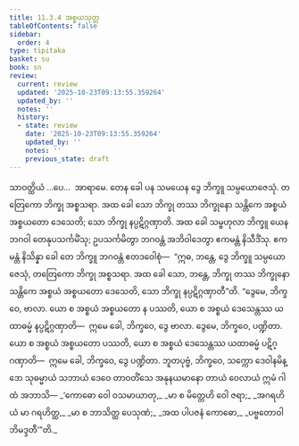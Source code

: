 ```yaml
---
title: 11.3.4 အစ္စယသုတ္တ
tableOfContents: false
sidebar:
  order: 4
type: tipitaka
basket: su
book: sn
review:
  current: review
  updated: '2025-10-23T09:13:55.359264'
  updated_by: ''
  notes: ''
  history:
  - state: review
    date: '2025-10-23T09:13:55.359264'
    updated_by: ''
    notes: ''
    previous_state: draft
---
```



<ReviewStatus review={frontmatter.review} showDetails={true} />

<HypothesisAnnotation frontmatter={frontmatter} />

<DynamicBreadcrumb />

<Division number="270" book="sn" e="ch" v="18" p="319">

<Paragraph number="1693" book="sn">
သာဝတ္ထိယံ …ပေ…  အာရာမေ. တေန ခေါ ပန သမယေန ဒွေ ဘိက္ခူ သမ္ပယောဇေသုံ. တတြေကော ဘိက္ခု အစ္စသရာ. အထ ခေါ သော ဘိက္ခု တဿ ဘိက္ခုနော သန္တိကေ အစ္စယံ အစ္စယတော ဒေသေတိ; သော ဘိက္ခု နပ္ပဋိဂ္ဂဏှာတိ. အထ ခေါ သမ္ဗဟုလာ ဘိက္ခူ ယေန ဘဂဝါ တေနုပသင်္ကမိံသု; ဥပသင်္ကမိတွာ ဘဂဝန္တံ အဘိဝါဒေတွာ ဧကမန္တံ နိသီဒိံသု. ဧကမန္တံ နိသိန္နာ ခေါ တေ ဘိက္ခူ ဘဂဝန္တံ ဧတဒဝေါစုံ—  “ဣဓ, ဘန္တေ, ဒွေ ဘိက္ခူ သမ္ပယောဇေသုံ, တတြေကော ဘိက္ခု အစ္စသရာ. အထ ခေါ သော, ဘန္တေ, ဘိက္ခု တဿ ဘိက္ခုနော သန္တိကေ အစ္စယံ အစ္စယတော ဒေသေတိ, သော ဘိက္ခု နပ္ပဋိဂ္ဂဏှာတီ”တိ.
</Paragraph>

<Paragraph number="1694" book="sn">
“ဒွေမေ, ဘိက္ခဝေ, ဗာလာ. ယော စ အစ္စယံ အစ္စယတော န ပဿတိ, ယော စ အစ္စယံ ဒေသေန္တဿ ယထာဓမ္မံ နပ္ပဋိဂ္ဂဏှာတိ—  ဣမေ ခေါ, ဘိက္ခဝေ, ဒွေ ဗာလာ. ဒွေမေ, ဘိက္ခဝေ, ပဏ္ဍိတာ. ယော စ အစ္စယံ အစ္စယတော ပဿတိ, ယော စ အစ္စယံ ဒေသေန္တဿ ယထာဓမ္မံ ပဋိဂ္ဂဏှာတိ—  ဣမေ ခေါ, ဘိက္ခဝေ, ဒွေ ပဏ္ဍိတာ.
</Paragraph>

<Paragraph number="1695" book="sn">
ဘူတပုဗ္ဗံ, ဘိက္ခဝေ, သက္ကော ဒေဝါနမိန္ဒော သုဓမ္မာယံ သဘာယံ ဒေဝေ တာဝတိံသေ အနုနယမာနော တာယံ ဝေလာယံ ဣမံ ဂါထံ အဘာသိ—
</Paragraph>

<Paragraph number="1696" type="verses" book="sn">
_‘ကောဓော ဝေါ ဝသမာယာတု,_  
_မာ စ မိတ္တေဟိ ဝေါ ဇရာ;_  
_အဂရဟိယံ မာ ဂရဟိတ္ထ,_  
_မာ စ ဘာသိတ္ထ ပေသုဏံ;_  
_အထ ပါပဇနံ ကောဓော,_  
_ပဗ္ဗတောဝါဘိမဒ္ဒတီ’”တိ._
</Paragraph>
</Division>